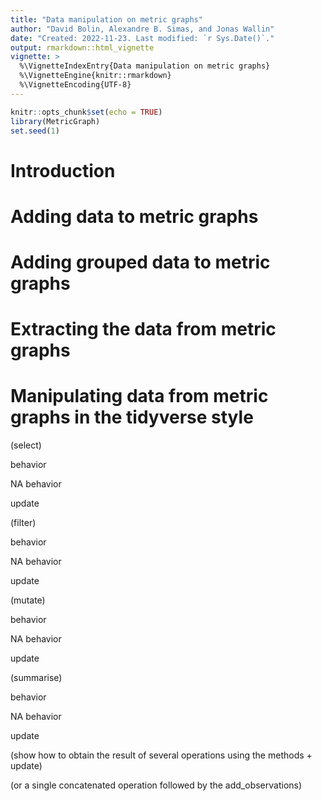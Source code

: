 ```yaml
---
title: "Data manipulation on metric graphs"
author: "David Bolin, Alexandre B. Simas, and Jonas Wallin"
date: "Created: 2022-11-23. Last modified: `r Sys.Date()`."
output: rmarkdown::html_vignette
vignette: >
  %\VignetteIndexEntry{Data manipulation on metric graphs}
  %\VignetteEngine{knitr::rmarkdown}
  %\VignetteEncoding{UTF-8}
---
```


```r
knitr::opts_chunk$set(echo = TRUE)
library(MetricGraph)
set.seed(1)
```

# Introduction



# Adding data to metric graphs

# Adding grouped data to metric graphs

# Extracting the data from metric graphs

# Manipulating data from metric graphs in the tidyverse style

(select)

behavior

NA behavior

update

(filter)

behavior

NA behavior

update


(mutate)

behavior

NA behavior

update

(summarise)

behavior

NA behavior

update


(show how to obtain the result of several operations using the methods + update)

(or a single concatenated operation followed by the add_observations)


